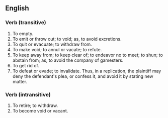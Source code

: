 ==English==

=== Verb (transitive) ===
#To empty.
#To emit or throw out; to void; as, to avoid excretions.
#To quit or evacuate; to withdraw from.
#To make void; to annul or vacate; to refute.
#To keep away from; to keep clear of; to endeavor no to meet; to shun; to abstain from; as, to avoid the company of gamesters.
#To get rid of.
#To defeat or evade; to invalidate. Thus, in a replication, the plaintiff may deny the defendant's plea, or confess it, and avoid it by stating new matter.

===Verb (intransitive)===
#To retire; to withdraw.
#To become void or vacant.